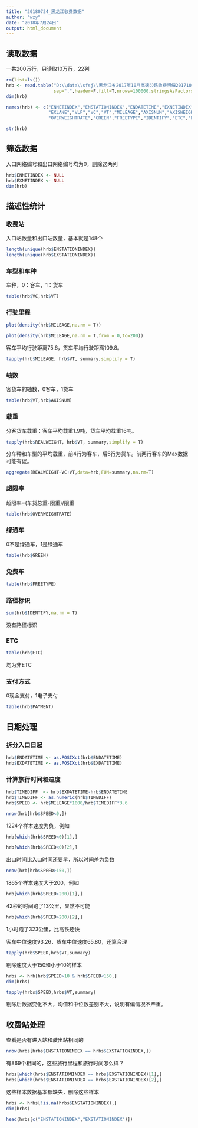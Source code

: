 ```yaml
---
title: "20180724_黑龙江收费数据"
author: "wzy"
date: "2018年7月24日"
output: html_document
---
```


## 读取数据

一共200万行，只读取10万行，22列

```r
rm(list=ls())
hrb <- read.table("D:\\data\\sfsj\\黑龙江省2017年10月高速公路收费明细20171021-31（哈尔滨片区）.txt",
                  sep=",",header=F,fill=T,nrows=100000,stringsAsFactors=F)
dim(hrb)
```

```r
names(hrb) <- c("ENNETINDEX","ENSTATIONINDEX","ENDATETIME","EXNETINDEX","EXSTATIONINDEX","EXDATETIME",
                "EXLANE","VLP","VC","VT","MILEAGE","AXISNUM","AXISWEIGHT","REALWEIGHT","LIMITWEIGHT",
                "OVERWEIGHTRATE","GREEN","FREETYPE","IDENTIFY","ETC","ETCOBU","PAYMENT")
```

```r
str(hrb)
```

## 筛选数据

入口网络编号和出口网络编号均为0，删除这两列

```r
hrb$ENNETINDEX <- NULL
hrb$EXNETINDEX <- NULL
dim(hrb)
```

## 描述性统计

### 收费站

入口站数量和出口站数量，基本就是148个

```r
length(unique(hrb$ENSTATIONINDEX))
length(unique(hrb$EXSTATIONINDEX))
```

### 车型和车种

车种，0：客车，1：货车

```r
table(hrb$VC,hrb$VT)
```

### 行驶里程

```r
plot(density(hrb$MILEAGE,na.rm = T))
```

```r
plot(density(hrb$MILEAGE,na.rm = T,from = 0,to=200))
```

客车平均行驶距离75.6，货车平均行驶距离109.8。

```r
tapply(hrb$MILEAGE, hrb$VT, summary,simplify = T)
```

### 轴数

客货车的轴数，0客车，1货车

```r
table(hrb$VT,hrb$AXISNUM)
```

### 载重

分客货车载重：客车平均载重1.9吨，货车平均载重16吨。

```r
tapply(hrb$REALWEIGHT, hrb$VT, summary,simplify = T)
```

分车种和车型的平均载重，前4行为客车，后5行为货车。前两行客车的Max数据可能有误。

```r
aggregate(REALWEIGHT~VC+VT,data=hrb,FUN=summary,na.rm=T)
```

### 超限率

超限率=(车货总重-限重)/限重

```r
table(hrb$OVERWEIGHTRATE)
```

### 绿通车

0不是绿通车，1是绿通车

```r
table(hrb$GREEN)
```

### 免费车

```r
table(hrb$FREETYPE)
```

### 路径标识

```r
sum(hrb$IDENTIFY,na.rm = T)
```

没有路径标识


### ETC

```r
table(hrb$ETC)
```

均为非ETC

### 支付方式

0现金支付，1电子支付

```r
table(hrb$PAYMENT)
```

## 日期处理

### 拆分入口日起

```r
hrb$ENDATETIME <- as.POSIXct(hrb$ENDATETIME)
hrb$EXDATETIME <- as.POSIXct(hrb$EXDATETIME)
```

### 计算旅行时间和速度

```r
hrb$TIMEDIFF  <- hrb$EXDATETIME-hrb$ENDATETIME
hrb$TIMEDIFF <- as.numeric(hrb$TIMEDIFF)
hrb$SPEED <- hrb$MILEAGE*1000/hrb$TIMEDIFF*3.6
```

```r
nrow(hrb[hrb$SPEED<0,])
```

1224个样本速度为负，例如

```r
hrb[which(hrb$SPEED<0)[1],]
```

```r
hrb[which(hrb$SPEED<0)[2],]
```

出口时间比入口时间还要早，所以时间差为负数

```r
nrow(hrb[hrb$SPEED>150,])
```

1865个样本速度大于200，例如

```r
hrb[which(hrb$SPEED>200)[1],]
```

42秒的时间跑了13公里，显然不可能

```r
hrb[which(hrb$SPEED>200)[2],]
```

1小时跑了323公里，比高铁还快

客车中位速度93.26，货车中位速度65.80，还算合理

```r
tapply(hrb$SPEED,hrb$VT,summary)
```

剔除速度大于150和小于10的样本

```r
hrbs <- hrb[hrb$SPEED>10 & hrb$SPEED<150,]
dim(hrbs)
```

```r
tapply(hrbs$SPEED,hrbs$VT,summary)
```

剔除后数据变化不大，均值和中位数差别不大，说明有偏情况不严重。

## 收费站处理

查看是否有进入站和驶出站相同的

```r
nrow(hrbs[hrbs$ENSTATIONINDEX == hrbs$EXSTATIONINDEX,])
```

有869个相同的，这些旅行里程和旅行时间怎么样？

```r
hrbs[which(hrbs$ENSTATIONINDEX == hrbs$EXSTATIONINDEX)[1],]
hrbs[which(hrbs$ENSTATIONINDEX == hrbs$EXSTATIONINDEX)[2],]
```

这些样本数据基本都缺失，删除这些样本

```r
hrbs <- hrbs[!is.na(hrbs$ENSTATIONINDEX),]
dim(hrbs)
```

```r
head(hrbs[c("ENSTATIONINDEX","EXSTATIONINDEX")])
```

